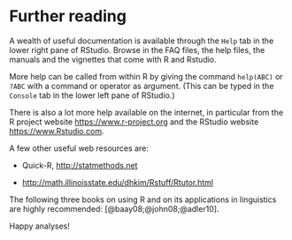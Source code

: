 # Further reading {#sec:furtherreading}

A wealth of useful documentation is available through the `Help` tab
in the lower right pane of RStudio. Browse in the FAQ files, the help files, the
manuals and the vignettes that come with R and Rstudio. 

More help can be called from within R by giving the command
`help(ABC)` or `?ABC` with a
command or operator as argument. 
(This can be typed in the `Console` tab in the lower left pane of RStudio.)

There is also a lot more help available on the internet, in particular
from the R project website <https://www.r-project.org>
and the RStudio website <https://www.Rstudio.com>.

A few other useful web resources are:

-   Quick-R, <http://statmethods.net>

-   <http://math.illinoisstate.edu/dhkim/Rstuff/Rtutor.html>

The following three books on using R and on its
applications in linguistics are highly recommended: 
[@baay08;@john08;@adler10].

Happy analyses!
